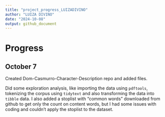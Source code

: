 ```yaml
---
title: "project_progress_LUIZADIVINO"
author: "LUIZA DIVINO"
date: "2024-10-08"
output: github_document
---
```

# Progress
## October 7

Created Dom-Casmurro-Character-Description repo and added files.

Did some exploration analysis, like importing the data using `pdftools`, tokenizing the corpus using `tidytext` and also transforming the data into `tibble` data. I also added a stoplist with "common words" downloaded from github to get only the count on content words, but I had some issues with coding and couldn't apply the stoplist to the dataset.
